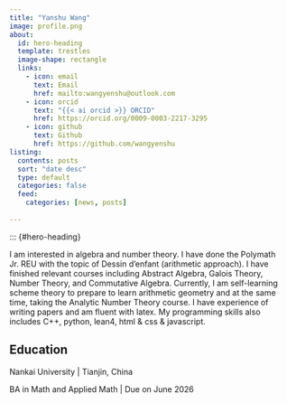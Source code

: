 ```yaml
---
title: "Yanshu Wang"
image: profile.png
about:
  id: hero-heading
  template: trestles
  image-shape: rectangle
  links:
    - icon: email
      text: Email
      href: mailto:wangyenshu@outlook.com
    - icon: orcid
      text: "{{< ai orcid >}} ORCID"
      href: https://orcid.org/0009-0003-2217-3295
    - icon: github
      text: Github
      href: https://github.com/wangyenshu
listing:
  contents: posts
  sort: "date desc"
  type: default
  categories: false
  feed: 
    categories: [news, posts]
    
---
```


::: {#hero-heading}

I am interested in algebra and number theory. I have done the Polymath Jr. REU with the topic of Dessin d'enfant (arithmetic approach). I have finished relevant courses including Abstract Algebra, Galois Theory, Number Theory, and Commutative Algebra. Currently, I am self-learning scheme theory to prepare to learn arithmetic geometry and at the same time, taking the Analytic Number Theory course. I have experience of writing papers and am fluent with latex. My programming skills also includes C++, python, lean4, html & css & javascript.


## Education 

Nankai University | Tianjin, China

BA in Math and Applied Math | Due on June 2026


